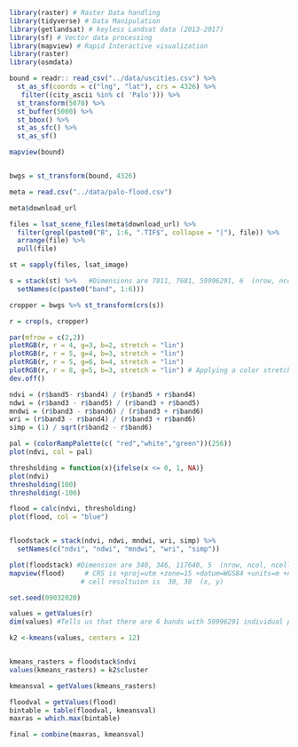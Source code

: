 ```r
library(raster) # Raster Data handling
library(tidyverse) # Data Manipulation
library(getlandsat) # keyless Landsat data (2013-2017)
library(sf) # Vector data processing
library(mapview) # Rapid Interactive visualization
library(raster)
library(osmdata)

bound = readr:: read_csv("../data/uscities.csv") %>% 
  st_as_sf(coords = c("lng", "lat"), crs = 4326) %>% 
   filter((city_ascii %in% c( 'Palo'))) %>% 
  st_transform(5070) %>% 
  st_buffer(5000) %>% 
  st_bbox() %>% 
  st_as_sfc() %>% 
  st_as_sf()

mapview(bound)


bwgs = st_transform(bound, 4326)
```



```r
meta = read.csv("../data/palo-flood.csv")

meta$download_url

files = lsat_scene_files(meta$download_url) %>% 
  filter(grepl(paste0("B", 1:6, ".TIF$", collapse = "|"), file)) %>% 
  arrange(file) %>% 
  pull(file)

st = sapply(files, lsat_image)

s = stack(st) %>%   #Dimensions are 7811, 7681, 59996291, 6  (nrow, ncol, ncell, nlayers), Resolution is 30, 30... CRS is +proj=utm +zone=15 +datum=WGS84 +units=m +no_defs 
  setNames(c(paste0("band", 1:6)))

cropper = bwgs %>% st_transform(crs(s))

r = crop(s, cropper)


```
```r

par(mfrow = c(2,2))
plotRGB(r, r = 4, g=3, b=2, stretch = "lin")
plotRGB(r, r = 5, g=4, b=3, stretch = "lin")
plotRGB(r, r = 5, g=6, b=4, stretch = "lin")
plotRGB(r, r = 8, g=5, b=3, stretch = "lin") # Applying a color stretch allows us to see the color difference better. Makes color scale relative to itself
dev.off()

ndvi = (r$band5- r$band4) / (r$band5 + r$band4)
ndwi = (r$band3 - r$band5) / (r$band3 + r$band5)
mndwi = (r$band3 - r$band6) / (r$band3 + r$band6)
wri = (r$band3 - r$band4) / (r$band3 + r$band6)
simp = (1) / sqrt(r$band2 - r$band6)

pal = (colorRampPalette(c( "red","white","green"))(256))
plot(ndvi, col = pal)

thresholding = function(x){ifelse(x <= 0, 1, NA)}
plot(ndvi)
thresholding(100)
thresholding(-100)

flood = calc(ndvi, thresholding)
plot(flood, col = "blue")


floodstack = stack(ndvi, ndwi, mndwi, wri, simp) %>% 
  setNames(c("ndvi", "ndwi", "mndwi", "wri", "simp"))

plot(floodstack) #Dimension are 340, 346, 117640, 5  (nrow, ncol, ncell, nlayers)
mapview(flood)     # CRS is +proj=utm +zone=15 +datum=WGS84 +units=m +no_defs 
                  # cell resoltuion is  30, 30  (x, y)
```
```r
set.seed(09032020)

values = getValues(r)
dim(values) #Tells us that there are 6 bands with 59996291 individual pixels. 

k2 <-kmeans(values, centers = 12)


kmeans_rasters = floodstack$ndvi
values(kmeans_rasters) = k2$cluster

kmeansval = getValues(kmeans_rasters)

floodval = getValues(flood)
bintable = table(floodval, kmeansval)
maxras = which.max(bintable)

final = combine(maxras, kmeansval)


```
